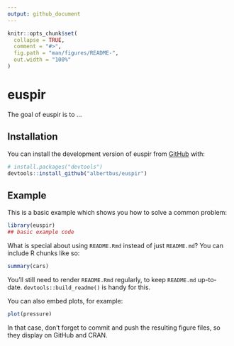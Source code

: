 ```yaml
---
output: github_document
---
```


<!-- README.md is generated from README.Rmd. Please edit that file -->

```r
knitr::opts_chunk$set(
  collapse = TRUE,
  comment = "#>",
  fig.path = "man/figures/README-",
  out.width = "100%"
)
```

# euspir

<!-- badges: start -->
<!-- badges: end -->

The goal of euspir is to ...

## Installation

You can install the development version of euspir from [GitHub](https://github.com/) with:

``` r
# install.packages("devtools")
devtools::install_github("albertbus/euspir")
```

## Example

This is a basic example which shows you how to solve a common problem:

```r
library(euspir)
## basic example code
```

What is special about using `README.Rmd` instead of just `README.md`? You can include R chunks like so:

```r
summary(cars)
```

You'll still need to render `README.Rmd` regularly, to keep `README.md` up-to-date. `devtools::build_readme()` is handy for this.

You can also embed plots, for example:

```r
plot(pressure)
```

In that case, don't forget to commit and push the resulting figure files, so they display on GitHub and CRAN.
